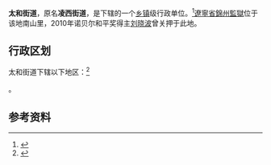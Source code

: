 {{中国乡级行政区|21/07/11/004/000}}

'''太和街道'''，原名'''凌西街道'''，是{{PRC admin/fullname|21/07/11/004/000|3}}下辖的一个[[乡镇|乡镇]]级行政单位。<ref>{{PRC admin/ref sgc|{{PRC admin/parent|21/07/11/004/000}}}}</ref>[[遼寧省錦州監獄|遼寧省錦州監獄]]位于该地南山里，2010年诺贝尔和平奖得主[[刘晓波|刘晓波]]曾关押于此地。

== 行政区划 ==

太和街道下辖以下地区：<ref>{{PRC admin/ref sgc|21/07/11/004/000}}</ref>

{{PRC admin/children|21/07/11/004/000}}。

== 参考资料 ==

{{reflist}}

{{行政区划小作品}}
{{PRC admin/navcat|21/07/11/004/000}}